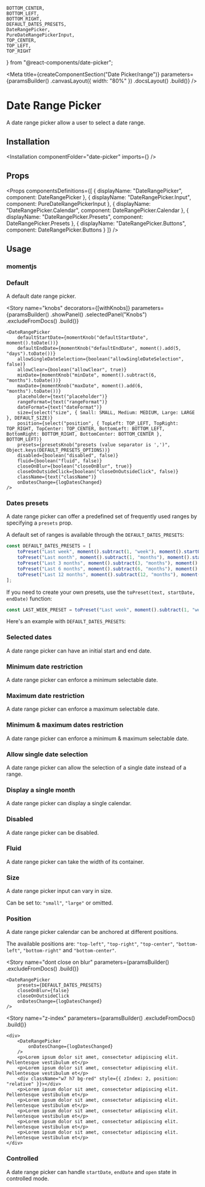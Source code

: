     BOTTOM_CENTER,
    BOTTOM_LEFT,
    BOTTOM_RIGHT,
    DEFAULT_DATES_PRESETS,
    DateRangePicker,
    PureDateRangePickerInput,
    TOP_CENTER,
    TOP_LEFT,
    TOP_RIGHT
} from "@react-components/date-picker";

<Meta
    title={createComponentSection("Date Picker/range")}
    parameters={paramsBuilder()
        .canvasLayout({ width: "80%" })
        .docsLayout(<ReactComponentsLayout sourcePath="/packages/react-components/src/date-picker/src/range" />)
        .build()}
/>

# Date Range Picker

A date range picker allow a user to select a date range.

## Installation

<Installation componentFolder="date-picker" imports={<Imports />} />

## Props

<Props
    componentsDefinitions={[
        { displayName: "DateRangePicker", component: DateRangePicker },
        { displayName: "DateRangePicker.Input", component: PureDateRangePickerInput },
        { displayName: "DateRangePicker.Calendar", component: DateRangePicker.Calendar },
        { displayName: "DateRangePicker.Presets", component: DateRangePicker.Presets },
        { displayName: "DateRangePicker.Buttons", component: DateRangePicker.Buttons }
    ]}
/>

## Usage

### momentjs

<MomentUsage />

### Default

A default date range picker.

<Preview>
    <Story name="default">
        <DateRangePicker
            onDatesChange={logDatesChanged}
        />
    </Story>
</Preview>

<Story
    name="knobs"
    decorators={[withKnobs]}
    parameters={paramsBuilder()
        .showPanel()
        .selectedPanel("Knobs")
        .excludeFromDocs()
        .build()}
>
    <DateRangePicker
        defaultStartDate={momentKnob("defaultStartDate", moment().toDate())}
        defaultEndDate={momentKnob("defaultEndDate", moment().add(5, "days").toDate())}
        allowSingleDateSelection={boolean("allowSingleDateSelection", false)}
        allowClear={boolean("allowClear", true)}
        minDate={momentKnob("minDate", moment().subtract(6, "months").toDate())}
        maxDate={momentKnob("maxDate", moment().add(6, "months").toDate())}
        placeholder={text("placeholder")}
        rangeFormat={text("rangeFormat")}
        dateFormat={text("dateFormat")}
        size={select("size", { Small: SMALL, Medium: MEDIUM, Large: LARGE }, DEFAULT_SIZE)}
        position={select("position", { TopLeft: TOP_LEFT, TopRight: TOP_RIGHT, TopCenter: TOP_CENTER, BottomLeft: BOTTOM_LEFT, BottomRight: BOTTOM_RIGHT, BottomCenter: BOTTOM_CENTER }, BOTTOM_LEFT)}
        presets={presetsKnob("presets (value separator is ',')", Object.keys(DEFAULT_PRESETS_OPTIONS))}
        disabled={boolean("disabled", false)}
        fluid={boolean("fluid", false)}
        closeOnBlur={boolean("closeOnBlur", true)}
        closeOnOutsideClick={boolean("closeOnOutsideClick", false)}
        className={text("className")}
        onDatesChange={logDatesChanged}
    />
</Story>

### Dates presets

A date range picker can offer a predefined set of frequently used ranges by specifying a `presets` prop.

A default set of ranges is available through the `DEFAULT_DATES_PRESETS`:

```js dark
const DEFAULT_DATES_PRESETS = [
    toPreset("Last week", moment().subtract(1, "week"), moment().startOf("day")),
    toPreset("Last month", moment().subtract(1, "months"), moment().startOf("day")),
    toPreset("Last 3 months", moment().subtract(3, "months"), moment().startOf("day")),
    toPreset("Last 6 months", moment().subtract(6, "months"), moment().startOf("day")),
    toPreset("Last 12 months", moment().subtract(12, "months"), moment().startOf("day"))
];
```

If you need to create your own presets, use the `toPreset(text, startDate, endDate)` function:

```js dark
const LAST_WEEK_PRESET = toPreset("Last week", moment().subtract(1, "week"), moment().startOf("day"));
```

Here's an example with `DEFAULT_DATES_PRESETS`:

<Preview>
    <Story
        name="presets"
        parameters={paramsBuilder()
            .storyValues({
                presets: toStoryValuesPresets(DEFAULT_DATES_PRESETS)
            })
            .build()}
    >
        <DateRangePicker
            presets={DEFAULT_DATES_PRESETS}
            onDatesChange={logDatesChanged}
        />
    </Story>
</Preview>

### Selected dates

A date range picker can have an initial start and end date.

<Preview>
    <Story name="selected dates">
        <DateRangePicker
            defaultStartDate={moment()}
            defaultEndDate={moment().add(3, "days")}
            onDatesChange={logDatesChanged}
        />
    </Story>
</Preview>

### Minimum date restriction

A date range picker can enforce a minimum selectable date.

<Preview>
    <Story
        name="min date restriction"
        parameters={paramsBuilder()
            .storyValues({
                minDate: moment().subtract(2, "weeks").format("MMMM Do YYYY")
            })
            .build()}
    >
        <DateRangePicker
            minDate={moment().subtract(2, "weeks")}
            onDatesChange={logDatesChanged}
        />
    </Story>
</Preview>

### Maximum date restriction

A date range picker can enforce a maximum selectable date.

<Preview>
    <Story
        name="max date restriction"
        parameters={paramsBuilder()
            .storyValues({
                maxDate: moment().add(2, "weeks").format("MMMM Do YYYY")
            })
            .build()}
    >
        <DateRangePicker
            maxDate={moment().add(2, "weeks")}
            onDatesChange={logDatesChanged}
        />
    </Story>
</Preview>

### Minimum & maximum dates restriction

A date range picker can enforce a minimum & maximum selectable date.

<Preview>
    <Story
        name="min & max dates restriction"
        parameters={paramsBuilder()
            .storyValues({
                minDate: moment().subtract(2, "weeks").format("MMMM Do YYYY"),
                maxDate: moment().add(2, "weeks").format("MMMM Do YYYY")
            })
            .build()}
    >
        <DateRangePicker
            minDate={moment().subtract(2, "weeks")}
            maxDate={moment().add(2, "weeks")}
            onDatesChange={logDatesChanged}
        />
    </Story>
</Preview>

### Allow single date selection

A date range picker can allow the selection of a single date instead of a range.

<Preview>
    <Story name="allow single date selection">
        <DateRangePicker
            allowSingleDateSelection
            onDatesChange={logDatesChanged}
        />
    </Story>
</Preview>

### Display a single month

A date range picker can display a single calendar.

<Preview>
    <Story name="one month visible">
        <DateRangePicker
            numberOfMonths={1}
            onDatesChange={logDatesChanged}
        />
    </Story>
</Preview>

### Disabled

A date range picker can be disabled.

<Preview>
    <Story name="disabled">
        <DateRangePicker
            disabled
            onDatesChange={logDatesChanged}
        />
    </Story>
</Preview>

### Fluid

A date range picker can take the width of its container.

<Preview>
    <Story name="fluid">
        <DateRangePicker
            fluid
            onDatesChange={logDatesChanged}
        />
    </Story>
</Preview>

### Size

A date range picker input can vary in size.

Can be set to: `"small"`, `"large"` or omitted.

<Preview>
    <Story name="size">
        <div className="flex items-end items-space-between">
            <DateRangePicker size="small" fluid onDatesChange={logDatesChanged} />
            <DateRangePicker fluid onDatesChange={logDatesChanged} />
            <DateRangePicker size="large" fluid onDatesChange={logDatesChanged} />
        </div>
    </Story>
</Preview>

### Position

A date range picker calendar can be anchored at different positions.

The available positions are: `"top-left"`, `"top-right"`, `"top-center"`, `"bottom-left"`, `"bottom-right"` and `"bottom-center"`.

<Preview>
    <Story
        name="position"
        parameters={paramsBuilder()
            .canvasLayout({ marginTop: "400px" })
            .build()}
    >
        <DateRangePicker
            position="top-left"
            onDatesChange={logDatesChanged}
        />
    </Story>
</Preview>

<Story
    name="dont close on blur"
    parameters={paramsBuilder()
        .excludeFromDocs()
        .build()}
>
    <DateRangePicker
        presets={DEFAULT_DATES_PRESETS}
        closeOnBlur={false}
        closeOnOutsideClick
        onDatesChange={logDatesChanged}
    />
</Story>

<Story
    name="z-index"
    parameters={paramsBuilder()
        .excludeFromDocs()
        .build()}
>
    <div>
        <DateRangePicker
            onDatesChange={logDatesChanged}
        />
        <p>Lorem ipsum dolor sit amet, consectetur adipiscing elit. Pellentesque vestibulum et</p>
        <p>Lorem ipsum dolor sit amet, consectetur adipiscing elit. Pellentesque vestibulum et</p>
        <div className="w7 h7 bg-red" style={{ zIndex: 2, position: "relative" }}></div>
        <p>Lorem ipsum dolor sit amet, consectetur adipiscing elit. Pellentesque vestibulum et</p>
        <p>Lorem ipsum dolor sit amet, consectetur adipiscing elit. Pellentesque vestibulum et</p>
        <p>Lorem ipsum dolor sit amet, consectetur adipiscing elit. Pellentesque vestibulum et</p>
        <p>Lorem ipsum dolor sit amet, consectetur adipiscing elit. Pellentesque vestibulum et</p>
        <p>Lorem ipsum dolor sit amet, consectetur adipiscing elit. Pellentesque vestibulum et</p>
    </div>
</Story>

### Controlled

A date range picker can handle `startDate`, `endDate` and `open` state in controlled mode.

<FilePreview filePath="/date-picker/stories/date-range-picker/components/controlled-date-range-picker">
    <ControlledDateRangePicker
        startDate={moment()}
        endDate={moment().add(3, "days")}
        onDatesChange={logDatesChanged}
    />
</FilePreview>
